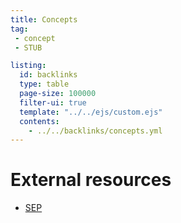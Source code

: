 ```yaml
---
title: Concepts
tag: 
 - concept
 - STUB

listing:
  id: backlinks
  type: table
  page-size: 100000
  filter-ui: true
  template: "../../ejs/custom.ejs"
  contents:
    - ../../backlinks/concepts.yml
---
```


# External resources
- [SEP](https://plato.stanford.edu/entries/concepts/)